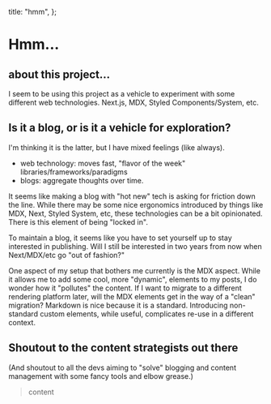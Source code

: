   title: "hmm",
};

# Hmm...

## about this project...

I seem to be using this project as a vehicle to experiment with some different web technologies.
Next.js, MDX, Styled Components/System, etc.

## Is it a blog, or is it a vehicle for exploration?

I'm thinking it is the latter, but I have mixed feelings (like always).

- web technology: moves fast, "flavor of the week" libraries/frameworks/paradigms
- blogs: aggregate thoughts over time.

It seems like making a blog with "hot new" tech is asking for friction down the line.
While there may be some nice ergonomics introduced by things like MDX, Next, Styled System, etc,
these technologies can be a bit opinionated. There is this element of being "locked in".

To maintain a blog, it seems like you have to set yourself up to stay interested in publishing.
Will I still be interested in two years from now when Next/MDX/etc go "out of fashion?"

One aspect of my setup that bothers me currently is the MDX aspect.
While it allows me to add some cool, more "dynamic", elements to my posts, I do wonder how it "pollutes" the content.
If I want to migrate to a different rendering platform later, will the MDX elements get in the way of a "clean" migration?
Markdown is nice because it is a standard. Introducing non-standard custom elements, while useful, complicates re-use in a different context.

## Shoutout to the content strategists out there

(And shoutout to all the devs aiming to "solve" blogging and content management with some fancy tools and elbow grease.)

> content
